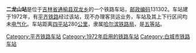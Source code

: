 {{noteTA
|1=zh-cn:始发车次; zh-hk:列車班次;
|2=zh-cn:车次; zh-hk:班次;
}}
{{Infobox China railway station 
|车站名称 = 二龙山站
|车站名称拼音 = 
|车站地址 = [[吉林省|吉林省]][[通榆县|通榆县]]
|归属 = [[哈尔滨铁路局|哈尔滨铁路局]]
|车站等级 = [[五等站_(中铁)|五等站]]
|线路 = [[平齐铁路|平齐铁路]]
}}
'''二龙山站'''是位于[[吉林省|吉林省]][[通榆县|通榆县]][[双龙乡|双龙乡]]的一个铁路车站，[[邮政编码|邮政编码]]131302。车站建于1972年，有[[平齐铁路|平齐铁路]]经过该站，现不办理客货运业务，车站及其上下行区间均未[[电气化|电气化]]。车站距离[[四平站|四平站]]280[[公里|公里]]，隶属[[哈尔滨铁路局|哈尔滨铁路局]]，是[[五等站_(中铁)|五等站]]。

{{start rail box}}
{{s-inop|[[鸿兴站|鸿兴站]]}}
{{s-line|[[平齐铁路|平齐铁路]]}}
{{s-inop|[[双岗站|双岗站]]}}
{{end box}}
{{平齐铁路}}
{{铁路车站小作品}}
{{吉林小作品}}

[[Category:平齐铁路车站|Category:平齐铁路车站]]
[[Category:1972年启用的铁路车站|Category:1972年启用的铁路车站]]
[[Category:白城市铁路车站|Category:白城市铁路车站]]